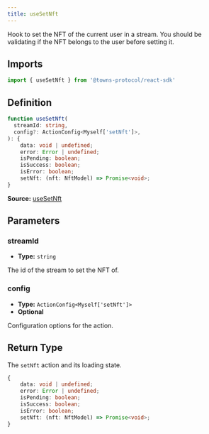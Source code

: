 ```yaml
---
title: useSetNft
---
```

Hook to set the NFT of the current user in a stream. You should be validating if the NFT belongs to the user before setting it.

## Imports

```ts
import { useSetNft } from '@towns-protocol/react-sdk'
```

## Definition

```ts
function useSetNft(
  streamId: string,
  config?: ActionConfig<Myself['setNft']>,
): {
    data: void | undefined;
    error: Error | undefined;
    isPending: boolean;
    isSuccess: boolean;
    isError: boolean;
    setNft: (nft: NftModel) => Promise<void>;
}
```

**Source:** [useSetNft](https://github.com/towns-protocol/towns/blob/main/packages/react-sdk/src/useMyMember.ts)

## Parameters

### streamId

- **Type:** `string`

The id of the stream to set the NFT of.

### config

- **Type:** `ActionConfig<Myself['setNft']>`
- **Optional**

Configuration options for the action.

## Return Type

The `setNft` action and its loading state.

```ts
{
    data: void | undefined;
    error: Error | undefined;
    isPending: boolean;
    isSuccess: boolean;
    isError: boolean;
    setNft: (nft: NftModel) => Promise<void>;
}
```
